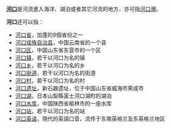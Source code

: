 '''[[河口|河口]]'''是河流進入海洋、湖泊或者其它河流的地方，亦可指[[河口灣|河口灣]]。

'''河口'''还可以指：
*[[河口省|河口省]]，加蓬的9個省份之一
*[[河口瑶族自治县|河口瑶族自治县]]，中国云南省的一个县
*[[河口区|河口区]]，中国山东省东营市的一个区
*[[河口镇|河口镇]]，若干以河口为名的镇
*[[河口乡|河口乡]]，若干以河口为名的乡
*[[河口街道|河口街道]]，若干以河口为名的街道
*[[河口村|河口村]]，若干以河口为名的村
*[[河口遗址|河口遗址]]，新石器遗址，位于中国山东省威海市荣成市
*[[河口湖|河口湖]]，日本山梨縣富士河口湖町的湖泊
*[[河口水库|河口水库]]，中国陕西省榆林市的一座水库
*[[河口站|河口站]]，若干以河口为名的站
*[[河口英语|河口英语]]，現代的英語口音，流传于东南英格兰及东英格兰地区

{{disambig|H|Cat=二字消歧义}}